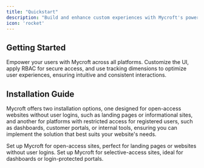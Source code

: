 ```yaml
---
title: "Quickstart"
description: "Build and enhance custom experiences with Mycroft's powerful APIs and SDKs."
icon: 'rocket'
---
```


## Getting Started

Empower your users with Mycroft across all platforms. Customize the UI, apply RBAC for secure access, and use tracking dimensions to optimize user experiences, ensuring intuitive and consistent interactions.

## Installation Guide

Mycroft offers two installation options, one designed for open-access websites without user logins, such as landing pages or informational sites, and another for platforms with restricted access for registered users, such as dashboards, customer portals, or internal tools, ensuring you can implement the solution that best suits your website's needs.

<CardGroup cols={2}>
  <Card title="Open Access Websites" icon="pen-to-square" href="web/visitorInstallation">
    Set up Mycroft for open-access sites, perfect for landing pages or websites without user logins.
  </Card>
  <Card title="Restricted Access Websites" icon="pen-to-square" href="web/loginInstallation">
    Set up Mycroft for selective-access sites, ideal for dashboards or login-protected portals.
  </Card>
</CardGroup>